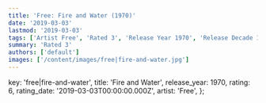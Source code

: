 ```yaml
---
title: 'Free: Fire and Water (1970)'
date: '2019-03-03'
lastmod: '2019-03-03'
tags: ['Artist Free', 'Rated 3', 'Release Year 1970', 'Release Decade 1970']
summary: 'Rated 3'
authors: ['default']
images: ['/content/images/free|fire-and-water.jpg']
---
```


  key: 'free|fire-and-water',
  title: 'Fire and Water',
  release_year: 1970,
  rating: 6,
  rating_date: '2019-03-03T00:00:00.000Z',
  artist: 'Free',
};

<MusicRating data={data} />
